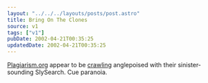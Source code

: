 ```yaml
---
layout: "../../../layouts/posts/post.astro"
title: Bring On The Clones
source: v1
tags: ["v1"]
pubDate: 2002-04-21T00:35:25
updatedDate: 2002-04-21T00:35:25
---
```


[Plagiarism.org][1] appear to be [crawling][2] anglepoised with their sinister-sounding SlySearch. Cue paranoia.

[1]: http://www.plagiarism.org/
[2]: http://www.plagiarism.org/crawler/robotinfo.html
